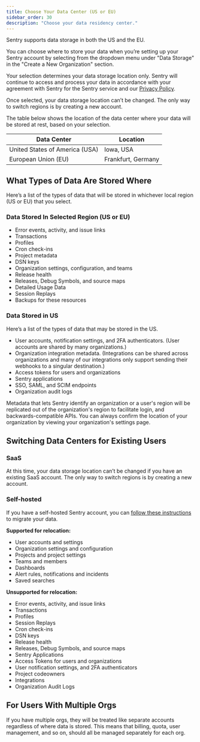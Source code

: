 ```yaml
---
title: Choose Your Data Center (US or EU)
sidebar_order: 30
description: "Choose your data residency center."
---
```


Sentry supports data storage in both the US and the EU.

You can choose where to store your data when you’re setting up your Sentry account by selecting from the dropdown menu under "Data Storage" in the "Create a New Organization" section.

Your selection determines your data storage location only. Sentry will continue to access and process your data in accordance with your agreement with Sentry for the Sentry service and our [Privacy Policy](https://sentry.io/privacy/).

<Note>
  Once selected, your data storage location can’t be changed. The only way to
  switch regions is by creating a new account.
</Note>

The table below shows the location of the data center where your data will be stored at rest, based on your selection.

| **Data Center** | **Location** |
| --------------- | ------------ |
| United States of America (USA) | Iowa, USA |
| European Union (EU) | Frankfurt, Germany |

## What Types of Data Are Stored Where

Here’s a list of the types of data that will be stored in whichever local region (US or EU) that you select.

### Data Stored In Selected Region (US or EU)

- Error events, activity, and issue links
- Transactions
- Profiles
- Cron check-ins
- Project metadata
- DSN keys
- Organization settings, configuration, and teams
- Release health
- Releases, Debug Symbols, and source maps
- Detailed Usage Data
- Session Replays
- Backups for these resources

### Data Stored in US

Here’s a list of the types of data that may be stored in the US.

- User accounts, notification settings, and 2FA authenticators. (User accounts are shared by many organizations.)
- Organization integration metadata.
  (Integrations can be shared across organizations and many of our integrations only support sending their webhooks to a singular destination.)
- Access tokens for users and organizations
- Sentry applications
- SSO, SAML, and SCIM endpoints
- Organization audit logs

Metadata that lets Sentry identify an organization or a user's region will be replicated out of the organization's region to facilitate login, and backwards-compatible APIs. You can always confirm the location of your organization by viewing your organization's settings page.

## Switching Data Centers for Existing Users

### SaaS

At this time, your data storage location can’t be changed if you have an existing SaaS account. The only way to switch regions is by creating a new account.

### Self-hosted

If you have a self-hosted Sentry account, you can [follow these instructions](https://docs.sentry.io/product/accounts/migration/) to migrate your data.

**Supported for relocation:**

- User accounts and settings
- Organization settings and configuration
- Projects and project settings
- Teams and members
- Dashboards
- Alert rules, notifications and incidents
- Saved searches

**Unsupported for relocation:**

- Error events, activity, and issue links
- Transactions
- Profiles
- Session Replays
- Cron check-ins
- DSN keys
- Release health
- Releases, Debug Symbols, and source maps
- Sentry Applications
- Access Tokens for users and organizations
- User notification settings, and 2FA authenticators
- Project codeowners
- Integrations
- Organization Audit Logs

## For Users With Multiple Orgs

If you have multiple orgs, they will be treated like separate accounts regardless of where data is stored. This means that billing, quota, user management, and so on, should all be managed separately for each org.
